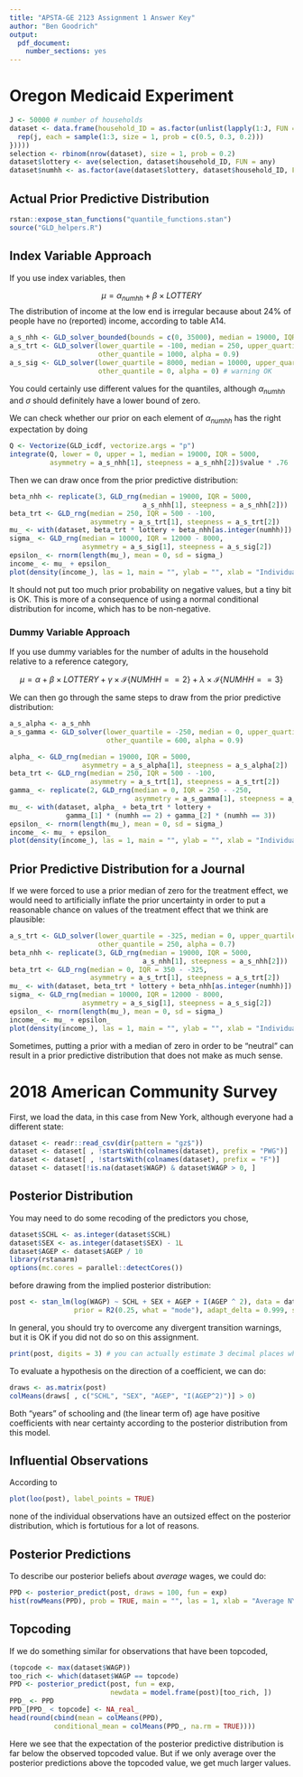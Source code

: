 ```yaml
---
title: "APSTA-GE 2123 Assignment 1 Answer Key"
author: "Ben Goodrich"
output: 
  pdf_document: 
    number_sections: yes
---
```


# Oregon Medicaid Experiment

```r
J <- 50000 # number of households
dataset <- data.frame(household_ID = as.factor(unlist(lapply(1:J, FUN = function(j) {
  rep(j, each = sample(1:3, size = 1, prob = c(0.5, 0.3, 0.2)))
}))))
selection <- rbinom(nrow(dataset), size = 1, prob = 0.2)
dataset$lottery <- ave(selection, dataset$household_ID, FUN = any)
dataset$numhh <- as.factor(ave(dataset$lottery, dataset$household_ID, FUN = length))
```

## Actual Prior Predictive Distribution

```r
rstan::expose_stan_functions("quantile_functions.stan")
source("GLD_helpers.R")
```

## Index Variable Approach

If you use index variables, then

$$\mu = \alpha_{numhh} + \beta \times LOTTERY$$
The distribution of income at the low end is irregular because about 24% of people
have no (reported) income, according to table A14.

```r
a_s_nhh <- GLD_solver_bounded(bounds = c(0, 35000), median = 19000, IQR = 5000) # warnings OK
a_s_trt <- GLD_solver(lower_quartile = -100, median = 250, upper_quartile = 500, 
                      other_quantile = 1000, alpha = 0.9)
a_s_sig <- GLD_solver(lower_quartile = 8000, median = 10000, upper_quartile = 12000, 
                      other_quantile = 0, alpha = 0) # warning OK
```
You could certainly use different values for the quantiles, although $\alpha_{numhh}$
and $\sigma$ should definitely have a lower bound of zero.

We can check whether our prior on each element of $\alpha_{numhh}$ has the
right expectation by doing
```r
Q <- Vectorize(GLD_icdf, vectorize.args = "p")
integrate(Q, lower = 0, upper = 1, median = 19000, IQR = 5000,
          asymmetry = a_s_nhh[1], steepness = a_s_nhh[2])$value * .76
```

Then we can draw once from the prior predictive distribution:
```r
beta_nhh <- replicate(3, GLD_rng(median = 19000, IQR = 5000,
                                 a_s_nhh[1], steepness = a_s_nhh[2]))
beta_trt <- GLD_rng(median = 250, IQR = 500 - -100,
                    asymmetry = a_s_trt[1], steepness = a_s_trt[2])
mu_ <- with(dataset, beta_trt * lottery + beta_nhh[as.integer(numhh)])
sigma_ <- GLD_rng(median = 10000, IQR = 12000 - 8000,
                  asymmetry = a_s_sig[1], steepness = a_s_sig[2])
epsilon_ <- rnorm(length(mu_), mean = 0, sd = sigma_)
income_ <- mu_ + epsilon_
plot(density(income_), las = 1, main = "", ylab = "", xlab = "Individual Income")
```

It should not put too much prior probability on negative values, but a tiny bit
is OK. This is more of a consequence of using a normal conditional distribution 
for income, which has to be non-negative.

### Dummy Variable Approach

If you use dummy variables for the number of adults in the household relative
to a reference category,

$$\mu = \alpha + \beta \times LOTTERY + \gamma \times \mathcal{I}\{NUMHH == 2\} + 
  \lambda \times \mathcal{I}\{NUMHH == 3\}$$

We can then go through the same steps to draw from the prior predictive distribution:
```r
a_s_alpha <- a_s_nhh
a_s_gamma <- GLD_solver(lower_quartile = -250, median = 0, upper_quartile = 250,
                        other_quantile = 600, alpha = 0.9)

alpha_ <- GLD_rng(median = 19000, IQR = 5000, 
                  asymmetry = a_s_alpha[1], steepness = a_s_alpha[2])
beta_trt <- GLD_rng(median = 250, IQR = 500 - -100,
                    asymmetry = a_s_trt[1], steepness = a_s_trt[2])
gamma_ <- replicate(2, GLD_rng(median = 0, IQR = 250 - -250, 
                               asymmetry = a_s_gamma[1], steepness = a_s_gamma[2]))
mu_ <- with(dataset, alpha_ + beta_trt * lottery + 
              gamma_[1] * (numhh == 2) + gamma_[2] * (numhh == 3))
epsilon_ <- rnorm(length(mu_), mean = 0, sd = sigma_)
income_ <- mu_ + epsilon_
plot(density(income_), las = 1, main = "", ylab = "", xlab = "Individual Income")
```

## Prior Predictive Distribution for a Journal

If we were forced to use a prior median of zero for the treatment effect, we
would need to artificially inflate the prior uncertainty in order to put a
reasonable chance on values of the treatment effect that we think are plausible:
```r
a_s_trt <- GLD_solver(lower_quartile = -325, median = 0, upper_quartile = 350, 
                      other_quantile = 250, alpha = 0.7)
beta_nhh <- replicate(3, GLD_rng(median = 19000, IQR = 5000,
                                 a_s_nhh[1], steepness = a_s_nhh[2]))
beta_trt <- GLD_rng(median = 0, IQR = 350 - -325,
                    asymmetry = a_s_trt[1], steepness = a_s_trt[2])
mu_ <- with(dataset, beta_trt * lottery + beta_nhh[as.integer(numhh)])
sigma_ <- GLD_rng(median = 10000, IQR = 12000 - 8000,
                  asymmetry = a_s_sig[1], steepness = a_s_sig[2])
epsilon_ <- rnorm(length(mu_), mean = 0, sd = sigma_)
income_ <- mu_ + epsilon_
plot(density(income_), las = 1, main = "", ylab = "", xlab = "Individual Income")
```
Sometimes, putting a prior with a median of zero in order to be "neutral"
can result in a prior predictive distribution that does not make as much sense.

# $2018$ American Community Survey

First, we load the data, in this case from New York, although everyone had a different state:
```r
dataset <- readr::read_csv(dir(pattern = "gz$"))
dataset <- dataset[ , !startsWith(colnames(dataset), prefix = "PWG")]
dataset <- dataset[ , !startsWith(colnames(dataset), prefix = "F")]
dataset <- dataset[!is.na(dataset$WAGP) & dataset$WAGP > 0, ]
```

## Posterior Distribution

You may need to do some recoding of the predictors you chose,
```r
dataset$SCHL <- as.integer(dataset$SCHL)
dataset$SEX <- as.integer(dataset$SEX) - 1L
dataset$AGEP <- dataset$AGEP / 10
library(rstanarm)
options(mc.cores = parallel::detectCores())
```
before drawing from the implied posterior distribution:
```r
post <- stan_lm(log(WAGP) ~ SCHL + SEX + AGEP + I(AGEP ^ 2), data = dataset,
                prior = R2(0.25, what = "mode"), adapt_delta = 0.999, seed = 123)
```
In general, you should try to overcome any divergent transition warnings, but it
is OK if you did not do so on this assignment.
```r
print(post, digits = 3) # you can actually estimate 3 decimal places when N = 100K
```

To evaluate a hypothesis on the direction of a coefficient, we can do:
```r
draws <- as.matrix(post)
colMeans(draws[ , c("SCHL", "SEX", "AGEP", "I(AGEP^2)")] > 0)
```
Both "years" of schooling and (the linear term of) age have positive coefficients
with near certainty according to the posterior distribution from this model.

## Influential Observations

According to
```r
plot(loo(post), label_points = TRUE)
```

none of the individual observations have an outsized effect on the posterior
distribution, which is fortutious for a lot of reasons.

## Posterior Predictions

To describe our posterior beliefs about _average_ wages, we could do:
```r
PPD <- posterior_predict(post, draws = 100, fun = exp)
hist(rowMeans(PPD), prob = TRUE, main = "", las = 1, xlab = "Average NY Wage")
```

## Topcoding

If we do something similar for observations that have been topcoded,
```r
(topcode <- max(dataset$WAGP))
too_rich <- which(dataset$WAGP == topcode)
PPD <- posterior_predict(post, fun = exp,
                         newdata = model.frame(post)[too_rich, ])
PPD_ <- PPD
PPD_[PPD_ < topcode] <- NA_real_
head(round(cbind(mean = colMeans(PPD),
           conditional_mean = colMeans(PPD_, na.rm = TRUE))))
```
Here we see that the expectation of the posterior predictive distribution
is far below the observed topcoded value. But if we only average over
the posterior predictions above the topcoded value, we get much larger
values.
